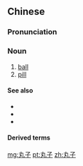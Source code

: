 ==Chinese==
{{zh-forms}}

===Pronunciation===
{{zh-pron
|m=wánzi
|cat=n
}}

===Noun===
{{zh-noun}}

# [[ball]] {{gloss|round mass of food, such as a meatball or fishball}}
# [[pill]]

====See also====
* {{zh-l|肉丸}}
* {{zh-l|藥丸}}
* {{zh-l|魚丸}}

====Derived terms====
{{zh-der|炸豆腐丸子}}

[[mg:丸子]]
[[pt:丸子]]
[[zh:丸子]]